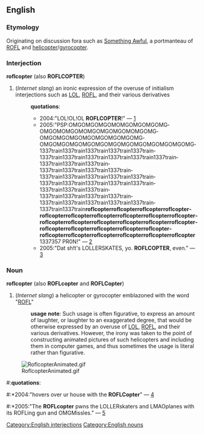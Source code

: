 ==English==
{{rfd}}
=== Etymology ===
Originating on discussion fora such as [[w:Something Awful|Something Awful]], a portmanteau of [[ROFL]] and [[helicopter]]/[[gyrocopter]].  

=== Interjection ===
[[Category:English interjections]]
'''roflcopter''' (also '''ROFLCOPTER''')
# (''Internet slang'') an ironic expression of the overuse of initialism interjections such as [[LOL]], [[ROFL]], and their various derivatives
#:'''quotations''':
#:*2004:"LOL!OL!OL '''ROFLCOPTER'''!" &mdash; [http://groups-beta.google.com/group/rec.gambling.poker/msg/ce4eb40f003b8960]
#:*2005:"PSP:OMGOMGOMGOMOMGOMGOMGOMG&shy;OMGOMOMGOMOMGOMGOMGOMOMGOMG&shy;OMGOMGOMGOMGOMGOMGOMGOMG&shy;OMGOMGOMGOMGOMGOMGOMG&shy;OMGOMGOMGOMGOMG&shy;1337train1337train&shy;1337train1337train1337train&shy;1337train1337train&shy;1337train1337train1337train1337train&shy;1337train1337train1337train&shy;1337train1337train1337train1337train&shy;1337train1337train1337train1337train1337train&shy;1337train1337train1337train&shy;1337train1337train&shy;1337train1337train1337train&shy;1337train1337train1337train1337train&shy;1337train1337train1337train1337train1337train&shy;1337train1337train&shy;'''roflcopter&shy;roflcopter&shy;roflcopter&shy;roflcopter&shy;roflcopter&shy;roflcopter&shy;roflcopter&shy;roflcopter&shy;roflcopter&shy;roflcopter&shy;roflcopter&shy;roflcopter&shy;roflcopter&shy;roflcopter&shy;roflcopter&shy;roflcopter&shy;roflcopterroflcopterroflcopter&shy;roflcopterroflcopter&shy;roflcopterroflcopter&shy;roflcopterroflcopterroflcopter&shy;roflcopter''' 1337357 PR0N!" &mdash; [http://groups-beta.google.com/group/Carroll-CS/msg/7ddf96ad3be19f1d]
#:*2005:"Dat sh!t's LOLLERSKATES, yo. '''ROFLCOPTER''', even." &mdash; [http://groups-beta.google.com/group/microsoft.public.cert.exam.mcsa/msg/3385a728cca9d107]
=== Noun ===
[[Category:English nouns]]
'''roflcopter''' (also '''ROFLcopter''' and '''ROFLCopter''')
# (''Internet slang'') a helicopter or gyrocopter emblazoned with the word "[[ROFL]]"
#:'''usage note''': Such usage is often figurative, to express an amount of laughter, or laughter to an exaggerated degree, that would be otherwise expressed by an overuse of [[LOL]], [[ROFL]], and their various derivatives.  However, the irony was taken to the point of constructing animated pictures of such helicopters and including them in computer games, and thus sometimes the usage is literal rather than figurative.
[[Image:RoflcopterAnimated.gif]]
#:'''quotations''':
#:*2004:"hovers over ur house with the '''ROFLCopter'''" &mdash; [http://groups-beta.google.com/group/alt.lang.asm/msg/dcf5ed64649c36f3]
#:*2005:"The '''ROFLcopter''' pwns the LOLLERskaters and LMAOplanes with its ROFLing gun and OMGMissles." &mdash; [http://www.myhelp4rum.com/archive/index.php/t-287.html]